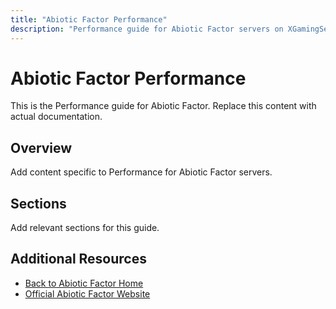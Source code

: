 ```yaml
---
title: "Abiotic Factor Performance"
description: "Performance guide for Abiotic Factor servers on XGamingServer"
---
```


# Abiotic Factor Performance

This is the Performance guide for Abiotic Factor. Replace this content with actual documentation.

## Overview

Add content specific to Performance for Abiotic Factor servers.

## Sections

Add relevant sections for this guide.

## Additional Resources

- [Back to Abiotic Factor Home](./index)
- [Official Abiotic Factor Website](https://example.com)
